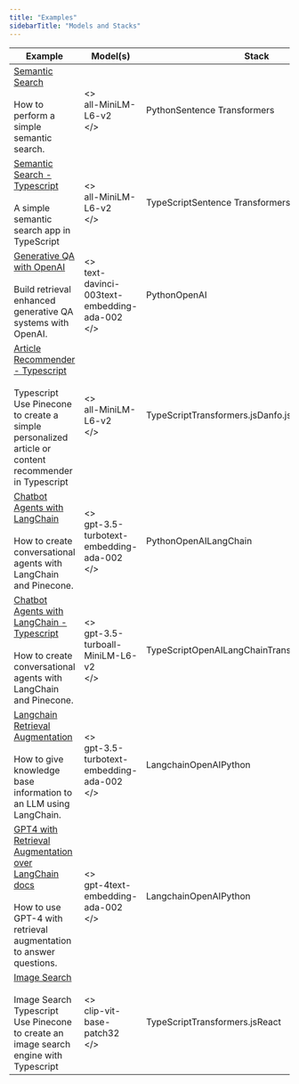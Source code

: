 ```yaml
---
title: "Examples"
sidebarTitle: "Models and Stacks"
---
```



| Example                                                                                                                     | Model(s)         | Stack                                            |
|-----------------------------------------------------------------------------------------------------------------------------|----------------------------------------|--------------------------------------------------|
| <a href="#" className="text-primary hover:text-primary-dark">[Semantic Search](https://docs.pinecone.io/docs/python-client)</a><br/><br/> How to perform a simple semantic search.  | <><link rel="stylesheet" href="styles.css" /><div className="custom-button">all-MiniLM-L6-v2 </div></>                       | PythonSentence Transformers                      |
| <a href="#" className="text-primary hover:text-primary-dark">[Semantic Search - Typescript](https://docs.pinecone.io/docs/python-client)</a><br/><br/> A simple semantic search app in TypeScript | <><link rel="stylesheet" href="styles.css" /><div className="custom-button">all-MiniLM-L6-v2 </div></>                       | TypeScriptSentence Transformers                  |
| <a href="#" className="text-primary hover:text-primary-dark">[Generative QA with OpenAI](https://docs.pinecone.io/docs/python-client)</a><br/><br/> Build retrieval enhanced generative QA systems with OpenAI. | <><link rel="stylesheet" href="styles.css" /><div className="custom-button">text-davinci-003text-embedding-ada-002 </div></>  | PythonOpenAI                                     |
| <a href="#" className="text-primary hover:text-primary-dark">[Article Recommender - Typescript](https://docs.pinecone.io/docs/python-client)</a><br/><br/> Typescript Use Pinecone to create a simple personalized article or content recommender in Typescript | <><link rel="stylesheet" href="styles.css" /><div className="custom-button">all-MiniLM-L6-v2 </div></>                       | TypeScriptTransformers.jsDanfo.js                |
| <a href="#" className="text-primary hover:text-primary-dark">[Chatbot Agents with LangChain](https://docs.pinecone.io/docs/python-client)</a><br/><br/> How to create conversational agents with LangChain and Pinecone.                     | <><link rel="stylesheet" href="styles.css" /><div className="custom-button">gpt-3.5-turbotext-embedding-ada-002 </div></>     | PythonOpenAILangChain                            |
| <a href="#" className="text-primary hover:text-primary-dark">[Chatbot Agents with LangChain - Typescript](https://docs.pinecone.io/docs/python-client)</a><br/><br/> How to create conversational agents with LangChain and Pinecone. | <><link rel="stylesheet" href="styles.css" /><div className="custom-button">gpt-3.5-turboall-MiniLM-L6-v2  </div></>           | TypeScriptOpenAILangChainTransformers.jsDanfo.js |
| <a href="#" className="text-primary hover:text-primary-dark">[Langchain Retrieval Augmentation](https://docs.pinecone.io/docs/python-client)</a><br/><br/> How to give knowledge base information to an LLM using LangChain.  | <><link rel="stylesheet" href="styles.css" /><div className="custom-button">gpt-3.5-turbotext-embedding-ada-002 </div></>     | LangchainOpenAIPython                            |
|  <a href="#" className="text-primary hover:text-primary-dark">[GPT4 with Retrieval Augmentation over LangChain docs](https://docs.pinecone.io/docs/python-client)</a><br/><br/> How to use GPT-4 with retrieval augmentation to answer questions.      | <><link rel="stylesheet" href="styles.css" /><div className="custom-button">gpt-4text-embedding-ada-002  </div></>            | LangchainOpenAIPython                            |
| <a href="#" className="text-primary hover:text-primary-dark">[Image Search](https://docs.pinecone.io/docs/python-client)</a><br/><br/> Image Search Typescript Use Pinecone to create an image search engine with Typescript    | <><link rel="stylesheet" href="styles.css" /><div className="custom-button">clip-vit-base-patch32  </div></>                 | TypeScriptTransformers.jsReact                   |

